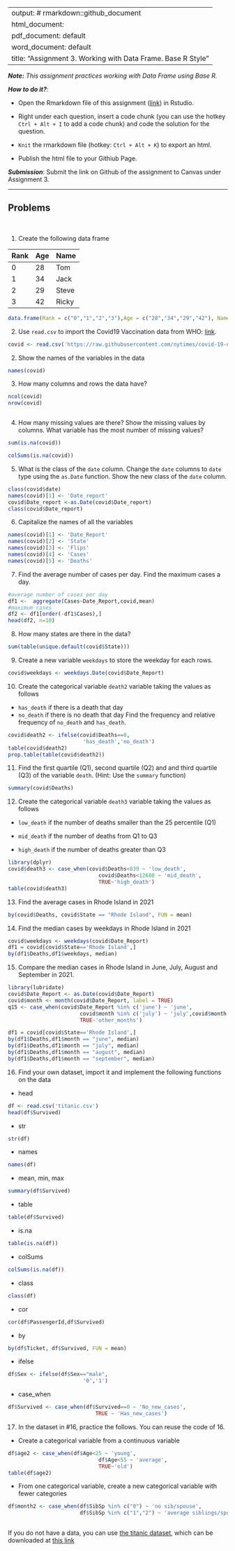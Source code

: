 
---
output: # rmarkdown::github_document
  html_document:
  pdf_document: default
  word_document: default
title: "Assignment 3.  Working with Data Frame. Base R Style"
---

***Note*:** *This assignment practices working with Data Frame using Base R.*

***How to do it?***: 

- Open the Rmarkdown file of this assignment ([link](assignment3.Rmd)) in Rstudio. 

- Right under each question, insert  a code chunk (you can use the hotkey `Ctrl + Alt + I` to add a code chunk) and code the solution for the question. 

- `Knit` the rmarkdown file (hotkey: `Ctrl + Alt + K`) to export an html.  

-  Publish the html file to your Githiub Page. 

***Submission***: Submit the link on Github of the assignment to Canvas under Assignment 3. 

-------

Problems
-------
 \

1. Create the following data frame

| Rank 	| Age 	| Name  	|
|:------	|:-----	|:-------	|
| 0    	| 28  	| Tom   	|
| 1    	| 34  	| Jack  	|
| 2    	| 29  	| Steve 	|
| 3    	| 42  	| Ricky 	|

```r
data.frame(Rank = c("0","1","2","3"),Age = c("28","34","29","42"), Name = c("Tom","Jack","Steve","Ricky"))
```


2. Use `read.csv` to import the Covid19 Vaccination data from WHO: [link](https://raw.githubusercontent.com/nytimes/covid-19-data/master/us-states.csv).
```r
covid <- read.csv('https://raw.githubusercontent.com/nytimes/covid-19-data/master/us-states.csv')

```

2. Show the names of the variables in the data
```r
names(covid)
```


3. How many columns and rows the data have? 
```r

ncol(covid)
nrow(covid)

```
```r

```

4. How many missing values are there?  Show the missing values by columns.  What variable has the most number of missing values?
```r
sum(is.na(covid))
```
```r
colSums(is.na(covid))
```


5. What is the class of the `date` column. Change the `date` columns to `date` type using the `as.Date` function. Show the new class of the `date` column. 
```r
class(covid$date)
names(covid)[1] <- 'Date_report'
covid$Date_report <-as.Date(covid$Date_report)
class(covid$Date_report)
```


6. Capitalize the names of all the variables
```r
names(covid)[1] <- 'Date_Report'
names(covid)[2] <- 'State'
names(covid)[3] <- 'Flips'
names(covid)[4] <- 'Cases'
names(covid)[5] <- 'Deaths'
```


7. Find the average number of cases per day. Find the maximum cases a day.  
```r
#average number of cases per day
df1 <-  aggregate(Cases~Date_Report,covid,mean)
#maximum cases 
df2 <- df1[order(-df1$Cases),]
head(df2, n=10)
```

8. How many states are there in the data?  

```r

sum(table(unique.default(covid$State)))

```

9. Create a new variable `weekdays` to store the weekday for each rows. 
```r
covid$weekdays <- weekdays.Date(covid$Date_Report)

```

10. Create the categorical variable `death2` variable taking the values as follows

- `has_death` if there is a death that day
-  `no_death` if there is no death that day
Find the frequency and relative frequency of `no_death` and `has_death`. 

```r

covid$death2 <- ifelse(covid$Deaths==0, 
                        'has_death','no_death')
table(covid$death2)
prop.table(table(covid$death2))

```



11. Find the first quartile (Q1), second quartile (Q2) and and third quartile (Q3) of the variable `death`. (Hint:  Use the `summary` function)

```r
summary(covid$Deaths)
```


12. Create the categorical variable `death3` variable taking the values as follows

- `low_death` if the number of deaths smaller than the 25 percentile (Q1)

- `mid_death` if the number of deaths from Q1 to Q3

- `high_death` if the number of deaths greater than Q3

```r
library(dplyr)
covid$death3 <- case_when(covid$Deaths<839 ~ 'low_death',
                             covid$Deaths<12680 ~ 'mid_death',
                             TRUE~'high_death')
table(covid$death3)
```


13. Find the average cases in Rhode Island in 2021
```r
by(covid$Deaths, covid$State == "Rhode Island", FUN = mean)
```


14. Find the median cases by weekdays in Rhode Island in 2021 
```r
covid$weekdays <- weekdays(covid$Date_Report)
df1 = covid[covid$State=='Rhode Island',]
by(df1$Deaths,df1$weekdays, median)
```


15. Compare the median cases in Rhode Island in June, July, August and September in 2021. 

```r
library(lubridate)
covid$Date_Report <- as.Date(covid$Date_Report)
covid$month <- month(covid$Date_Report, label = TRUE)
q15 <- case_when(covid$Date_Report %in% c('june') ~ 'june',
                       covid$month %in% c('july') ~ 'july',covid$month %in% c('august') ~ 'august',covid$month %in% c('september') ~ 'september',
                       TRUE~'other_months')

df1 = covid[covid$State=='Rhode Island',]
by(df1$Deaths,df1$month == "june", median)
by(df1$Deaths,df1$month == "july", median)
by(df1$Deaths,df1$month == "august", median)
by(df1$Deaths,df1$month == "september", median)
```

16.  Find your own dataset, import it and implement the following functions on the data

- head
```r
df <- read.csv('titanic.csv')
head(df$Survived)
```

- str
```r
str(df)
```

- names
```r
names(df)
```

- mean, min, max
```r
summary(df$Survived)
```

- table
```r
table(df$Survived)
```

- is.na
```r
table(is.na(df))
```

- colSums
```r
colSums(is.na(df))
```

- class
```r
class(df)
```

- cor
```r
cor(df$PassengerId,df$Survived)
```

- by
```r
by(df$Ticket, df$Survived, FUN = mean)
```

- ifelse
```r
df$Sex <- ifelse(df$Sex=="male", 
                        '0','1')
```

- case_when
```r
df$Survived <- case_when(df$Survived==0 ~ 'No_new_cases', 
                            TRUE ~ 'Has_new_cases')
```

17.  In the dataset in #16, practice the follows.  You can reuse the code of 16. 

- Create a categorical variable from a continuous variable
```r
df$age2 <- case_when(df$Age<25 ~ 'young',
                             df$Age<55 ~ 'average',
                             TRUE~'old')
table(df$age2)
```

- From one categorical variable, create a new categorical variable with fewer categories

```r



df$month2 <- case_when(df$SibSp %in% c("0") ~ 'no sib/spouse',
                       df$SibSp %in% c("1","2") ~ 'average siblings/spouses',TRUE ~ 'lots of siblings/ spouses')
                  

```


If you do not have a data, you can use [the titanic dataset](https://www.kaggle.com/competitions/titanic/overview), which can be downloaded at [this link](../data/titanic.csv)
